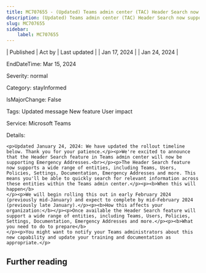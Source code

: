 ```yaml
---
title: MC707655 - (Updated) Teams admin center (TAC) Header Search now supports Emergency Addresses
description: (Updated) Teams admin center (TAC) Header Search now supports Emergency Addresses
slug: MC707655
sidebar:
    label: MC707655
---
```



| Published | Act by | Last updated |
| Jan 17, 2024 |  | Jan 24, 2024 |

EndDateTime: Mar 15, 2024

Severity: normal

Category: stayInformed

IsMajorChange: False

Tags: Updated message New feature User impact

Service: Microsoft Teams

Details: 

```
<p>Updated January 24, 2024: We have updated the rollout timeline below. Thank you for your patience.</p><p>We're excited to announce that the Header Search feature in Teams admin center will now be supporting Emergency Addresses.<br></p><p>The Header Search feature now supports a wide range of entities, including Teams, Users, Policies, Settings, Documentation, Emergency Addresses and more. This means you'll be able to quickly search for relevant information across these entities within the Teams admin center.</p><p><b>When this will happen</b>
</p><p>We will begin rolling this out in early February 2024 (previously mid-January) and expect to complete by mid-February 2024 (previously late January).</p><p><b>How this affects your organization:</b></p><p>Once available the Header Search feature will support a wide range of entities, including Teams, Users, Policies, Settings, Documentation, Emergency Addresses and more.</p><p><b>What you need to do to prepare</b>
</p><p>You might want to notify your Teams administrators about this new capability and update your training and documentation as appropriate.</p>
```

## Further reading
